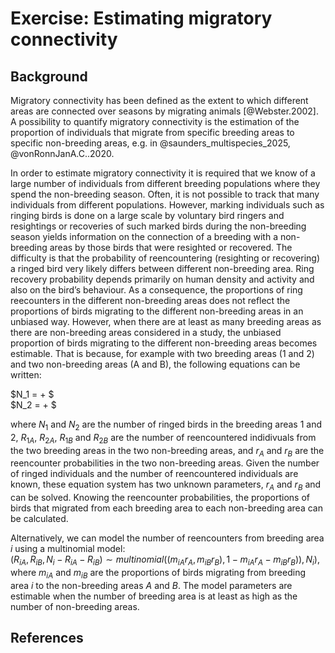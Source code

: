 # Exercise: Estimating migratory connectivity {#migcon}

## Background

Migratory connectivity has been defined as the extent to which different areas are connected over seasons by migrating animals [@Webster.2002]. A possibility to quantify migratory connectivity is the estimation of the proportion of individuals that migrate from specific breeding areas to specific non-breeding areas, e.g. in @saunders_multispecies_2025, @vonRonnJanA.C..2020.

In order to estimate migratory connectivity it is required that we know of a large number of individuals from different breeding populations where they spend the non-breeding season. Often, it is not possible to track that many individuals from different populations. However, marking individuals such as ringing birds is done on a large scale by voluntary bird ringers and resightings or recoveries of such marked birds during the non-breeding season yields information on the connection of a breeding with a non-breeding areas by those birds that were resighted or recovered. The difficulty is that the probability of reencountering (resighting or recovering) a ringed bird very likely differs between different non-breeding area. Ring recovery probability depends primarily on human density and activity and also on the bird's behaviour. As a consequence, the proportions of ring reecounters in the different non-breeding areas does not reflect the proportions of birds migrating to the different non-breeding areas in an unbiased way. However, when there are at least as many breeding areas as there are non-breeding areas considered in a study, the unbiased proportion of birds migrating to the different non-breeding areas becomes estimable. That is because, for example with two breeding areas (1 and 2) and two non-breeding areas (A and B), the following equations can be written:  

$N_1 = \frac{R_{1A}}{r_A} + \frac{R_{1B}}{r_B} $  
$N_2 = \frac{R_{2A}}{r_A} + \frac{R_{2B}}{r_B} $  

where $N_1$ and $N_2$ are the number of ringed birds in the breeding areas 1 and 2, $R_{1A}$, $R_{2A}$, $R_{1B}$ and $R_{2B}$ are the number of reencountered indidivuals from the two breeding areas in the two non-breeding areas, and $r_A$ and $r_B$ are the reencounter probabilities in the two non-breeding areas. Given the number of ringed individuals and the number of reencountered individuals are known, these equation system has two unknown parameters, $r_A$ and $r_B$ and can be solved. Knowing the reencounter probabilities, the proportions of birds that migrated from each breeding area to each non-breeding area can be calculated.

Alternatively, we can model the number of reencounters from breeding area $i$ using a multinomial model:  
$(R_{iA}, R_{iB}, N_i -R_{iA} -R_{iB}) \sim multinomial((m_{iA}r_A, m_{iB}r_B),  1-m_{iA}r_A-m_{iB}r_B)), N_i)$, where $m_{iA}$ and $m_{iB}$  are the proportions of birds migrating from breeding area $i$ to the non-breeding areas $A$ and $B$. The model parameters are estimable when the number of breeding area is at least as high as the number of non-breeding areas. 









## References